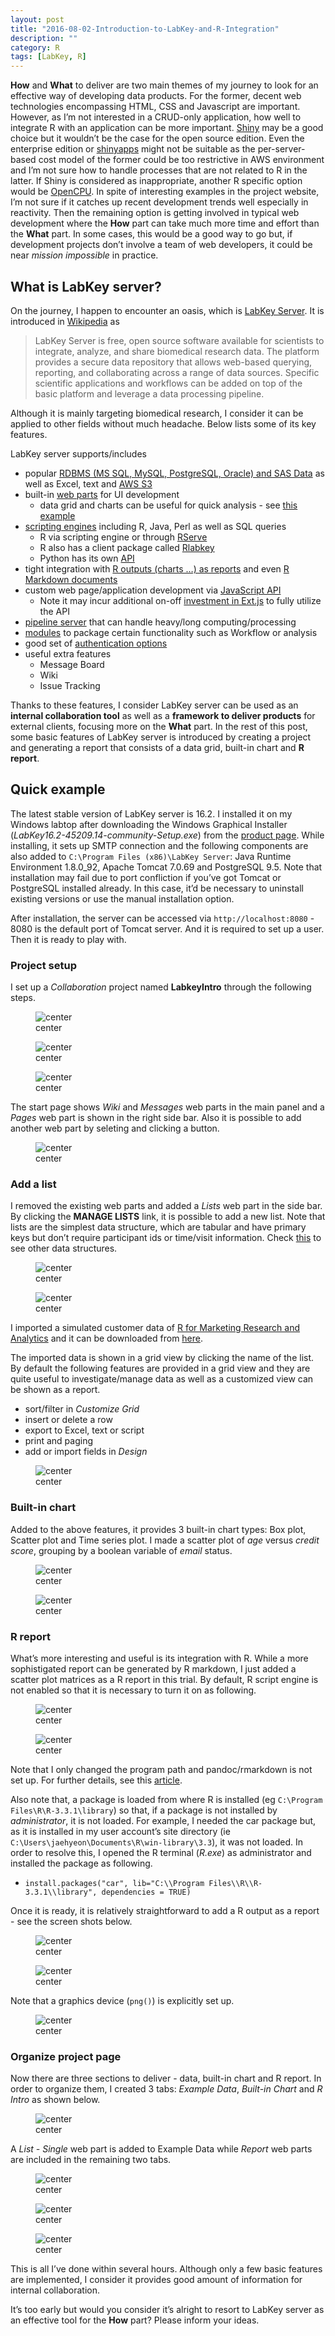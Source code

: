 ```yaml
---
layout: post
title: "2016-08-02-Introduction-to-LabKey-and-R-Integration"
description: ""
category: R
tags: [LabKey, R]
---
```


**How** and **What** to deliver are two main themes of my journey to look for an effective way of developing data products. For the former, decent web technologies encompassing HTML, CSS and Javascript are important. However, as I'm not interested in a CRUD-only application, how well to integrate R with an application can be more important. [Shiny](https://www.rstudio.com/products/shiny/) may be a good choice but it wouldn't be the case for the open source edition. Even the enterprise edition or [shinyapps](https://www.shinyapps.io/) might not be suitable as the per-server-based cost model of the former could be too restrictive in AWS environment and I'm not sure how to handle processes that are not related to R in the latter. If Shiny is considered as inappropriate, another R specific option would be [OpenCPU](https://www.opencpu.org/). In spite of interesting examples in the project website, I'm not sure if it catches up recent development trends well especially in reactivity. Then the remaining option is getting involved in typical web development where the **How** part can take much more time and effort than the **What** part. In some cases, this would be a good way to go but, if development projects don't involve a team of web developers, it could be near *mission impossible* in practice.

## What is LabKey server?

On the journey, I happen to encounter an oasis, which is [LabKey Server](https://www.labkey.org/). It is introduced in [Wikipedia](https://en.wikipedia.org/wiki/LabKey_Server) as

> LabKey Server is free, open source software available for scientists to integrate, analyze, and share biomedical research data. The platform provides a secure data repository that allows web-based querying, reporting, and collaborating across a range of data sources. Specific scientific applications and workflows can be added on top of the basic platform and leverage a data processing pipeline.

Although it is mainly targeting biomedical research, I consider it can be applied to other fields without much headache. Below lists some of its key features.

LabKey server supports/includes

* popular [RDBMS (MS SQL, MySQL, PostgreSQL, Oracle) and SAS Data](https://www.labkey.org/home/Documentation/wiki-page.view?name=externalSchemas) as well as Excel, text and [AWS S3](https://www.labkey.org/home/Documentation/wiki-page.view?name=cloudStorage)
* built-in [web parts](https://www.labkey.org/home/Documentation/wiki-page.view?name=buildApps) for UI development
    + data grid and charts can be useful for quick analysis - see [this example](https://labkey.org/home/Documentation/wiki-page.view?name=quickTutorial)
* [scripting engines](https://www.labkey.org/home/Documentation/wiki-page.view?name=configureScripting) including R, Java, Perl as well as SQL queries
    + R via scripting engine or through [RServe](https://www.labkey.org/home/Documentation/wiki-page.view?name=LabKeyRserve)
    + R also has a client package called [Rlabkey](https://cran.rstudio.com/web/packages/Rlabkey/)
    + Python has its own [API](https://www.labkey.org/home/Documentation/wiki-page.view?name=python)
* tight integration with [R outputs (charts ...) as reports](https://www.labkey.org/home/Documentation/wiki-page.view?name=rViews) and even [R Markdown documents](https://www.labkey.org/home/Documentation/wiki-page.view?name=knitr)
* custom web page/application development via [JavaScript API](https://www.labkey.org/home/Documentation/wiki-page.view?name=javascriptAPIs)
    + Note it may incur additional on-off [investment in Ext.js](https://www.labkey.org/home/Documentation/wiki-page.view?name=extDevelopment) to fully utilize the API
* [pipeline server](https://www.labkey.org/home/Documentation/wiki-page.view?name=jms_rps) that can handle heavy/long computing/processing 
* [modules](https://www.labkey.org/home/Documentation/wiki-page.view?name=simpleModules) to package certain functionality such as Workflow or analysis
* good set of [authentication options](https://www.labkey.org/home/Documentation/wiki-page.view?name=authenticationModule)
* useful extra features
    + Message Board
    + Wiki
    + Issue Tracking

Thanks to these features, I consider LabKey server can be used as an **internal collaboration tool** as well as a **framework to deliver products** for external clients, focusing more on the **What** part. In the rest of this post, some basic features of LabKey server is introduced by creating a project and generating a report that consists of a data grid, built-in chart and **R report**.

## Quick example

The latest stable version of LabKey server is 16.2. I installed it on my Windows labtop after downloading the Windows Graphical Installer (*LabKey16.2-45209.14-community-Setup.exe*) from the [product page](http://www.labkey.com/products-services/labkey-server/download-community-edition/). While installing, it sets up SMTP connection and the following components are also added to `C:\Program Files (x86)\LabKey Server`: Java Runtime Environment 1.8.0_92, Apache Tomcat 7.0.69 and PostgreSQL 9.5. Note that installation may fail due to port confliction if you've got Tomcat or PostgreSQL installed already. In this case, it'd be necessary to uninstall existing versions or use the manual installation option.

After installation, the server can be accessed via `http://localhost:8080` - 8080 is the default port of Tomcat server. And it is required to set up a user. Then it is ready to play with.

### Project setup

I set up a *Collaboration* project named **LabkeyIntro** through the following steps.

![center](C:\workspace\BLOG\jaehyeon-kim.github.io\figs\2016-08-02-Introduction-to-LabKey-and-R-Integration\01_create_project.png)

![center](C:\workspace\BLOG\jaehyeon-kim.github.io\figs\2016-08-02-Introduction-to-LabKey-and-R-Integration\02_users_permissions.png)

![center](C:\workspace\BLOG\jaehyeon-kim.github.io\figs\2016-08-02-Introduction-to-LabKey-and-R-Integration\03_project_settings.png)

The start page shows *Wiki* and *Messages* web parts in the main panel and a *Pages* web part is shown in the right side bar. Also it is possible to add another web part by seleting and clicking a button.

![center](C:\workspace\BLOG\jaehyeon-kim.github.io\figs\2016-08-02-Introduction-to-LabKey-and-R-Integration\04_initial_ui.png)

### Add a list

I removed the existing web parts and added a *Lists* web part in the side bar. By clicking the **MANAGE LISTS** link, it is possible to add a new list. Note that lists are the simplest data structure, which are tabular and have primary keys but don't require participant ids or time/visit information. Check [this](https://www.labkey.org/home/Documentation/wiki-page.view?name=labkeyDataStructures) to see other data structures.

![center](C:\workspace\BLOG\jaehyeon-kim.github.io\figs\2016-08-02-Introduction-to-LabKey-and-R-Integration\05_add_list_01.png)

![center](C:\workspace\BLOG\jaehyeon-kim.github.io\figs\2016-08-02-Introduction-to-LabKey-and-R-Integration\06_add_list_02.png)

I imported a simulated customer data of [R for Marketing Research and Analytics](http://r-marketing.r-forge.r-project.org/index.html) and it can be downloaded from [here](http://r-marketing.r-forge.r-project.org/data/).

The imported data is shown in a grid view by clicking the name of the list. By default the following features are provided in a grid view and they are quite useful to investigate/manage data as well as a customized view can be shown as a report.

* sort/filter in _Customize Grid_
* insert or delete a row
* export to Excel, text or script
* print and paging
* add or import fields in _Design_

![center](C:\workspace\BLOG\jaehyeon-kim.github.io\figs\2016-08-02-Introduction-to-LabKey-and-R-Integration\19_grid_view.png)

### Built-in chart

Added to the above features, it provides 3 built-in chart types: Box plot, Scatter plot and Time series plot. I made a scatter plot of *age* versus *credit score*, grouping by a boolean variable of *email* status.

![center](C:\workspace\BLOG\jaehyeon-kim.github.io\figs\2016-08-02-Introduction-to-LabKey-and-R-Integration\08_built_chart_01.png)

![center](C:\workspace\BLOG\jaehyeon-kim.github.io\figs\2016-08-02-Introduction-to-LabKey-and-R-Integration\09_built_chart_02.png)

### R report

What's more interesting and useful is its integration with R. While a more sophistigated report can be generated by R markdown, I just added a scatter plot matrices as a R report in this trial. By default, R script engine is not enabled so that it is necessary to turn it on as following.

![center](C:\workspace\BLOG\jaehyeon-kim.github.io\figs\2016-08-02-Introduction-to-LabKey-and-R-Integration\17_r_setup_01.png)

![center](C:\workspace\BLOG\jaehyeon-kim.github.io\figs\2016-08-02-Introduction-to-LabKey-and-R-Integration\18_r_setup_02.png)

Note that I only changed the program path and pandoc/rmarkdown is not set up. For further details, see this [article](https://www.labkey.org/home/Documentation/wiki-page.view?name=configureScripting).

Also note that, a package is loaded from where R is installed (eg `C:\Program Files\R\R-3.3.1\library`) so that, if a package is not installed by *administrator*, it is not loaded. For example, I needed the car package but, as it is installed in my user account's site directory (ie `C:\Users\jaehyeon\Documents\R\win-library\3.3`), it was not loaded. In order to resolve this, I opened the R terminal (*R.exe*) as administrator and installed the package as following.

* `install.packages("car", lib="C:\\Program Files\\R\\R-3.3.1\\library", dependencies = TRUE)`

Once it is ready, it is relatively straightforward to add a R output as a report - see the screen shots below.

![center](C:\workspace\BLOG\jaehyeon-kim.github.io\figs\2016-08-02-Introduction-to-LabKey-and-R-Integration\10_r_report_01.png)

![center](C:\workspace\BLOG\jaehyeon-kim.github.io\figs\2016-08-02-Introduction-to-LabKey-and-R-Integration\11_r_report_02.png)

Note that a graphics device (`png()`) is explicitly set up.

![center](C:\workspace\BLOG\jaehyeon-kim.github.io\figs\2016-08-02-Introduction-to-LabKey-and-R-Integration\12_r_report_03.png)

### Organize project page

Now there are three sections to deliver - data, built-in chart and R report. In order to organize them, I created 3 tabs: *Example Data*, *Built-in Chart* and *R Intro* as shown below.

![center](C:\workspace\BLOG\jaehyeon-kim.github.io\figs\2016-08-02-Introduction-to-LabKey-and-R-Integration\13_tabs.png)

A *List - Single* web part is added to Example Data while *Report* web parts are included in the remaining two tabs.

![center](C:\workspace\BLOG\jaehyeon-kim.github.io\figs\2016-08-02-Introduction-to-LabKey-and-R-Integration\14_data_grid.png)

![center](C:\workspace\BLOG\jaehyeon-kim.github.io\figs\2016-08-02-Introduction-to-LabKey-and-R-Integration\15_built_in_chart.png)

![center](C:\workspace\BLOG\jaehyeon-kim.github.io\figs\2016-08-02-Introduction-to-LabKey-and-R-Integration\16_r_chart.png)

This is all I've done within several hours. Although only a few basic features are implemented, I consider it provides good amount of information for internal collaboration. 

It's too early but would you consider it's alright to resort to LabKey server as an effective tool for the **How** part? Please inform your ideas.




